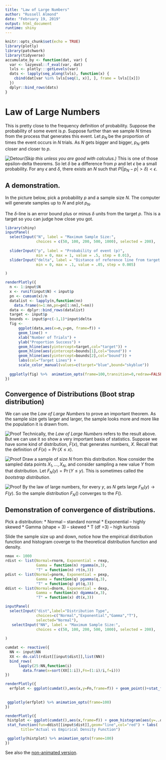 ```yaml
---
title: "Law of Large Numbers"
author: "Russell Almond"
date: "February 19, 2019"
output: html_document
runtime: shiny
---
```


```r
knitr::opts_chunk$set(echo = TRUE)
library(plotly)
library(patchwork)
library(tidyverse)
accumulate_by <- function(dat, var) {
  var <- lazyeval::f_eval(var, dat)
  lvls <- plotly:::getLevels(var)
  dats <- lapply(seq_along(lvls), function(x) {
    cbind(dat[var %in% lvls[seq(1, x)], ], frame = lvls[[x]])
  })
  dplyr::bind_rows(dats)
}
```
# Law of Large Numbers

This is pretty close to the frequency definition of probability.  Suppose the probability of some event is $p$.  Suppose further than we sample $N$ times from the process that generates this event.  Let $p_N$ be the proportion of times the event occurs in $N$ trials.  As $N$ gets bigger and bigger, $p_N$ gets closer and closer to $p$.

![Detour](sign_turn_left.png)_(Skip this unless you are good with calculus.)_  This is one of those epsilon-delta theorems.  So let $\delta$ be a difference from $p$ and let $\epsilon$ be a small probability.  For any $\epsilon$ and $\delta$, there exists an $N$ such that $P(|p_N-p|>\delta) < \epsilon$.


## A demonstration.

In the picture below, pick a probability $p$ and a sample size $N$.  The computer will generate samples up to $N$ and plot $p_N$.

The $\delta$-line is an error bound plus or minus $\delta$ units from the target $p$.  This is a target so you can judge how close you got.


```r
library(shiny)
inputPanel(
  selectInput("N", label = "Maximum Sample Size:",
              choices = c(50, 100, 200, 500, 1000), selected = 200),
  
  sliderInput("p", label = "Probability of event (p)",
              min = 0, max = 1, value = .5, step = 0.01),
  sliderInput("delta", label = "Distance of reference line from target (delta)",
              min = 0, max = .1, value = .05, step = 0.005)

)

renderPlotly({
  n <- 1:input$N
  x <- runif(input$N) < input$p
  pn <- cumsum(x)/n
  datalist <- lapply(n,function(nn)
    data.frame(n=1:nn,pn=pn[1:nn],f=nn))
  data <- dplyr::bind_rows(datalist)
  target <- input$p
  bounds <- input$p+c(-1,1)*input$delta
  fig <- 
      ggplot(data,aes(x=n,y=pn, frame=f)) +
      geom_line() +
      xlab("Number of Trials") +
      ylab("Proportion Success") +
      geom_hline(aes(yintercept=target,col="target")) +
      geom_hline(aes(yintercept=bounds[1],col="bound")) +
      geom_hline(aes(yintercept=bounds[2],col="bound")) + 
      labs(col="Target Lines") +
      scale_color_manual(values=c(target="blue",bound="skyblue"))
  
  ggplotly(fig) %>%  animation_opts(frame=100,transition=0,redraw=FALSE)
})
```

## Convergence of Distributions (Boot strap distribution)

We can use the _Law of Large Numbers_ to prove an important theorem.  As the sample size gets larger and larger, the sample looks more and more like the population it is drawn from.



![Proof](sign_turn_left.png) Technically, the _Law of Large Numbers_ refers to the result above.  But we can use it so show a very important basis of statistics.  Suppose we have some kind of distribution, $F(x)$, that generates numbers, $X$.  Recall that the definition of $F(x)=\Pr(X \leq x)$.

![Proof](sign_turn_left.png) Draw a sample of size $N$ from this distribution.  Now consider the sampled data points $X_1,\ldots,X_N$, and consider sampling a new value $Y$ from that distribution.  Let $F_N(y) = \Pr(Y \leq y)$.  This is sometimes called the _bootstrap distribution_.  

![Proof](sign_turn_left.png) By the law of large numbers, for every $y$, as $N$ gets large $F_N(y) \rightarrow F(y)$.  So the sample distribution $F_N()$ converges to the $F()$.

## Demonstration of convergence of distributions.

Pick a distribution:
* Normal -- standard normal
* Exponential -- highly skewed
* Gamma (shape = 3) -- skewed
* T (df =3) -- high kurtosis

Slide the sample size up and down, notice how the empirical distribution function and histogram coverge to the theoretical distribution function and density.

```r
nmax <- 1000
rdist <- list(Normal=rnorm, Exponential = rexp, 
              Gamma = function(n) rgamma(n,3),
              "T" = function(n) rt(n,3))
pdist <- list(Normal=pnorm, Exponential = pexp, 
              Gamma = function(q) pgamma(q,3),
              "T" = function(q) pt(q,3))
ddist <- list(Normal=dnorm, Exponential = dexp, 
              Gamma = function(x) dgamma(x,3),
              "T" = function(x) dt(x,3))

inputPanel(
  selectInput("dist",label="Distribution Type",
              choices=c("Normal","Exponential","Gamma","T"),
              selected="Normal"),
   selectInput("NN", label = "Maximum Sample Size:",
              choices = c(50, 100, 200, 500, 1000), selected = 200),
  
)

cumdat <- reactive({
  NN <- input$NN
  XX <- do.call(rdist[[input$dist]],list(NN))
  bind_rows(
      lapply(25:NN,function(i)
        data.frame(x=sort(XX[1:i]),Fn=(1:i)/i,f=i)))
})

renderPlotly({
  erfplot <- ggplot(cumdat(),aes(x,y=Fn,frame=f)) + geom_point()+stat_function(fun=pdist[[input$dist]],geom = "line",col="red") +  labs(title="Actual vs Empirical Distribution Function")
  
 
 ggplotly(erfplot) %>% animation_opts(frame=100) 
})

renderPlotly({
 histplot <- ggplot(cumdat(),aes(x,frame=f)) + geom_histogram(aes(y=..density..),binwidth=.25, position="identity") +
 stat_function(fun=ddist[[input$dist]],geom="line",col="red") + labs(
       title="Actual vs Empirical Density Function")

 ggplotly(histplot) %>% animation_opts(frame=100)
})
```

See also the [non-animated version](LawOfLargeNumbers.Rmd).

